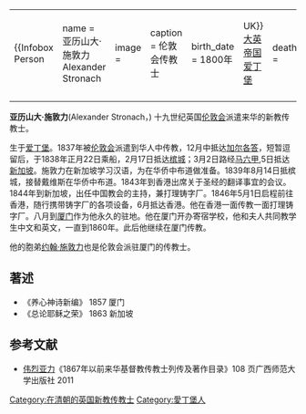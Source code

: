 {|align="right" 
|{{Infobox Person
| name   = 亚历山大·施敦力<br />Alexander Stronach
| image  = 
| caption  = 伦敦会传教士
| birth_date  = 1800年
| birth_place = {{flagicon|UK}}[[大英帝国|大英帝国]][[爱丁堡|爱丁堡]]
| death_date  = 
| death_place = 
| title          =  
| spouse         =
| parents        =
| occupation     =传教士
}}
|-
|}
'''亚历山大·施敦力'''(Alexander Stronach，{{bd|1800年||19世纪|}}) 十九世纪英国[[伦敦会|伦敦会]]派遣来华的新教传教士。

生于[[爱丁堡|爱丁堡]]。1837年被[[伦敦会|伦敦会]]派遣到华人中传教，12月中抵达[[加尔各答|加尔各答]]，短暂逗留后，于1838年正月22日乘船，2月17日抵达[[槟城|槟城]]；3月2日路经[[马六甲|马六甲]],5日抵达[[新加坡|新加坡]]。施敦力在新加坡学习汉语，为在华侨中布道做准备。1839年8月14日抵槟城，接替戴维斯在华侨中布道。1843年到香港出席关于圣经的翻译事宜的会议。1844年到新加坡，出任中国教会的主持，兼打理铸字厂。1846年5月1日启程前往香港，随行携带铸字厂的各项设备，6月抵达香港。他在香港一面传教一面打理铸字厂。八月到[[厦门|厦门]]作为他永久的驻地。他在厦门开办寄宿学校，他和夫人共同教学生中文和英文，一直到1860年。此后他继续在厦门传教。

他的胞弟[[约翰·施敦力|约翰·施敦力]]也是伦敦会派驻厦门的传教士。

==著述==
*《养心神诗新编》 1857 厦门
*《总论耶稣之荣》 1863 新加坡

==参考文献==
*[[伟烈亚力|伟烈亚力]]《1867年以前来华基督教传教士列传及著作目录》108 页广西师范大学出版社 2011

{{DEFAULTSORT:Stronach, Alexander}}
[[Category:在清朝的英国新教传教士|Category:在清朝的英国新教传教士]]
[[Category:愛丁堡人|Category:愛丁堡人]]